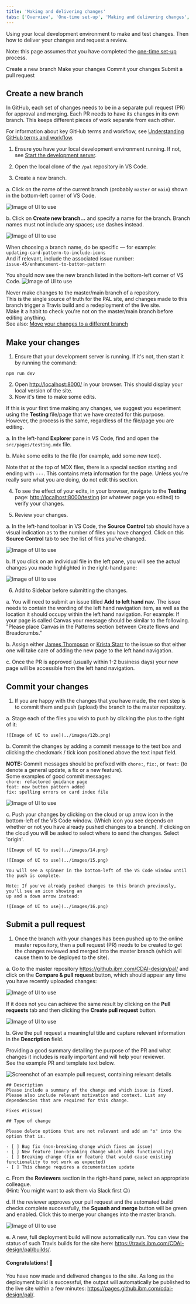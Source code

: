 ```yaml
---
title: 'Making and delivering changes'
tabs: ['Overview', 'One-time set-up', 'Making and delivering changes', 'Troubleshooting']
---
```


<PageDescription>

Using your local development environment to make and test changes. Then how to deliver your changes and request a review.

</PageDescription>

<InlineNotification kind="info">

Note: this page assumes that you have completed the <a href="./one-time-set-up">one-time set-up</a> process.

</InlineNotification>

<AnchorLinks small>
  <AnchorLink>Create a new branch</AnchorLink>
  <AnchorLink>Make your changes</AnchorLink>
  <AnchorLink>Commit your changes</AnchorLink>
  <AnchorLink>Submit a pull request</AnchorLink>
</AnchorLinks>



## Create a new branch

In GitHub, each set of changes needs to be in a separate pull request (PR) for approval and merging. 
Each PR needs to have its changes in its own branch. This keeps different pieces of work separate from each other.

<InlineNotification kind="info">

For information about key GitHub terms and workflow, see [Understanding GitHub terms and workflow](./troubleshooting#understanding-github-terms-and-workflow).

</InlineNotification>

1. Ensure you have your local development environment running. If not, see [Start the development server](./one-time-set-up#start-the-development-server).

2. Open the local clone of the `/pal` repository in VS Code.

3. Create a new branch.

  a. Click on the name of the current branch (probably `master` or `main`) shown in the bottom-left corner of VS Code.
  
  ![Image of UI to use](../images/5.png)

  b. Click on **Create new branch...** and specify a name for the branch. Branch names must not include any 
  spaces; use dashes instead.

  ![Image of UI to use](../images/6.png)

  <InlineNotification kind="info">

  When choosing a branch name, do be specific — for example:<br />
  ```updating-card-pattern-to-include-icons```<br />
  And if relevant, include the associated issue number:<br />
  ```issue-45/enhancement-to-button-pattern```

  </InlineNotification>

  You should now see the new branch listed in the bottom-left corner of VS Code.
  ![Image of UI to use](../images/7.png)

  <InlineNotification kind="warning">

  Never make changes to the master/main branch of a repository.<br />
  This is the single source of truth for the PAL site, and changes made to this branch trigger a Travis build 
  and a redeployment of the live site.<br />
  Make it a habit to check you're not on the master/main branch before editing anything.<br />
  See also: [Move your changes to a different branch](./troubleshooting#move-your-changes-to-a-different-branch)

  </InlineNotification>




## Make your changes

1. Ensure that your development server is running. If it's not, then start it by running the command:
  ```
  npm run dev
  ```
2. Open <http://localhost:8000/> in your browser. This should display your local version of the site.
3. Now it's time to make some edits. 

  <InlineNotification kind="info">

  If this is your first time making any changes, we suggest you experiment using the **Testing** file/page that 
  we have created for this purpose.<br />
  However, the process is the same, regardless of the file/page you are editing.

  </InlineNotification>

  a. In the left-hand **Explorer** pane in VS Code, find and open the `src/pages/testing.mdx` file.

  b. Make some edits to the file (for example, add some new text).

  <InlineNotification kind="warning">

  Note that at the top of MDX files, there is a special section starting and ending with `---`. 
  This contains meta information for the page. Unless you're really sure what you are doing, do not edit this section.

  </InlineNotification>

4. To see the effect of your edits, in your browser, navigate to the **Testing** page: <http://localhost:8000/testing> 
(or whatever page you edited) to verify your changes.

5. Review your changes. 

  a. In the left-hand toolbar in VS Code, the **Source Control** tab should have a visual indication as to the
  number of files you have changed. Click on this **Source Control** tab to see the list of files you've changed.

  ![Image of UI to use](../images/10c.png)

  b. If you click on an individual file in the left pane, you will see the actual changes you made highlighted 
  in the right-hand pane:

  ![Image of UI to use](../images/11.png)

6. Add to Sidebar before submitting the changes.

  a. You will need to submit an issue titled **Add to left hand nav**. The issue needs to contain the wording of the left hand navigation item, as well as the location it should occupy within the left hand navigation. 
  For example: If your page is called Canvas your message should be similar to the following. "Please place Canvas in the Patterns section between Create flows and Breadcrumbs."

  b. Assign either [James Thompson](https://github.ibm.com/kingjames) or [Krista Starr](https://github.ibm.com/Krista-Starr) to the issue so that either one will take care of adding the new page to the left hand navigation.

  c. Once the PR is approved (usually within 1-2 business days) your new page will be accessible from the left hand navigation.

## Commit your changes

1. If you are happy with the changes that you have made, the next step is to commit them and push (upload) the
  branch to the master repository.

  a. Stage each of the files you wish to push by clicking the plus to the right of it:

    ![Image of UI to use](../images/12b.png)

  b. Commit the changes by adding a commit message to the text box and clicking the
      checkmark / tick icon positioned above the text input field.<br />

  <InlineNotification kind="info">

  **NOTE:** Commit messages should be prefixed with `chore:`, `fix:`, or `feat:` (to denote a general 
  update, a fix or a new feature).<br />
  Some examples of good commit messages:<br />
  `chore: refactored guidance page`<br />
  `feat: new button pattern added`<br />
  `fix: spelling errors on card index file`

  </InlineNotification>

  ![Image of UI to use](../images/13.png)

  c. Push your changes by clicking on the cloud or up arrow icon in the bottom-left of the VS Code window. 
    (Which icon you see depends on whether or not you have already pushed changes to a branch).
    If clicking on the cloud you will be asked to select where to send the changes. Select 'origin'.

    ![Image of UI to use](../images/14.png)

    ![Image of UI to use](../images/15.png)

    You will see a spinner in the bottom-left of the VS Code window until the push is complete.

    Note: If you've already pushed changes to this branch previously, you'll see an icon showing an 
    up and a down arrow instead:

    ![Image of UI to use](../images/16.png)


## Submit a pull request
1. Once the branch with your changes has been pushed up to the online master repository, then a pull 
request (PR) needs to be created to get the changes reviewed and merged into the master branch (which 
will cause them to be deployed to the site).

  a. Go to the master repository <https://github.ibm.com/CDAI-design/pal/> and click on the **Compare & pull request** button, 
  which should appear any time you have recently uploaded changes:

  ![Image of UI to use](../images/17.png)

  If it does not you can achieve the same result by clicking on the **Pull requests** tab and then clicking
  the **Create pull request** button.

  ![Image of UI to use](../images/18.png)

  b. Give the pull request a meaningful title and capture relevant information in the **Description** field.

  <InlineNotification kind="info">

  Providing a good summary detailing the purpose of the PR and what changes it includes is really important and will help your reviewer.<br />
  See the example PR and template text below.

  </InlineNotification>

<Accordion>
  <AccordionItem title="Example of a clear, well written pull request">

  ![Screenshot of an example pull request, containing relevant details](../images/Example_PR.png)

  </AccordionItem>
  <AccordionItem title="Pull request template text you can copy and paste">

```
## Description
Please include a summary of the change and which issue is fixed. Please also include relevant motivation and context. List any dependencies that are required for this change.

Fixes #(issue)

## Type of change

Please delete options that are not relevant and add an "x" into the option that is.

- [ ] Bug fix (non-breaking change which fixes an issue)
- [ ] New feature (non-breaking change which adds functionality)
- [ ] Breaking change (fix or feature that would cause existing functionality to not work as expected)
- [ ] This change requires a documentation update
```

  </AccordionItem>
</Accordion>

  c. From the **Reviewers** section in the right-hand pane, select an appropriate colleague.<br />
  (Hint: You might want to ask them via Slack first 😉)

  d. If the reviewer approves your pull request and the automated build checks complete successfully, the
    **Squash and merge** button will be green and enabled. Click this to merge your changes into the master branch.

  ![Image of UI to use](../images/19.png)

  e. A new, full deployment build will now automatically run. You can view the status of such Travis builds 
  for the site here: <https://travis.ibm.com/CDAI-design/pal/builds/>.


#### Congratulations! 🙌
You have now made and delivered changes to the site. As long as the deployment build is successful, 
the output will automatically be published to the live site within a few minutes: <https://pages.github.ibm.com/cdai-design/pal/>.
